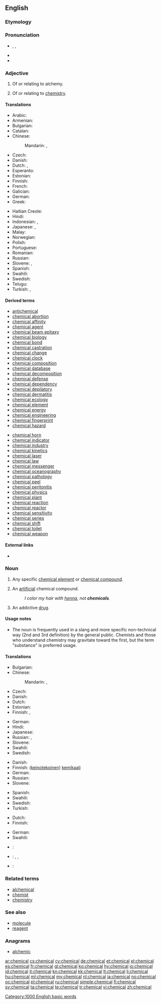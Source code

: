 ==English==

===Etymology===
{{suffix|chemic|al|t1=alchemy|t2=related to}}

===Pronunciation===
* {{enPR|kĕm'ĭk-əl}}, {{IPA|/ˈkɛmɪkəl/}}, {{X-SAMPA|/"kemIk@l/}}
* {{audio|en-us-chemical.ogg|Audio (US)}}
* {{rhymes|emɪkəl}}

===Adjective===
{{en-adj|-}}

# {{context|obsolete}} Of or relating to alchemy.
# Of or relating to [[chemistry]].

====Translations====
{{trans-top|relating to chemistry}}
* Arabic: {{t-|ar|كيمياوي|m|tr=keemyawee|sc=Arab}}
* Armenian: {{t-|hy|քիմիական|tr=kʿimiakan|sc=Armn}}
* Bulgarian: {{t-|bg|химически}}
* Catalan: {{t+|ca|químic}}
* Chinese:
*: Mandarin: {{t-|cmn|化學|alt=化學的|sc=Hani}}, {{t-|cmn|化学|alt=化学的|tr=huàxué de|sc=Hani}}
* Czech: {{t+|cs|chemický}}
* Danish: {{t-|da|kemisk}}
* Dutch: {{t+|nl|chemisch}}, {{t+|nl|scheikundig}}
* Esperanto: {{t-|eo|kemia}}
* Estonian: {{t-|et|keemiline}}
* Finnish: {{t+|fi|kemiallinen}}
* French: {{t+|fr|chimique}}
* Galician: {{t+|gl|químico}}
* German: {{t+|de|chemisch}}
* Greek: {{t+|el|χημικός}}
{{trans-mid}}
* Haitian Creole: {{tø|ht|chimik}}
* Hindi: {{t-|hi|रासायनिक|tr=rāsāynik}}
* Indonesian: {{t+|id|kimia}}, {{t+|id|kimiawi}}
* Japanese: {{t-|ja|化学～|tr=[[かがく]], kagaku|sc=Jpan}}, {{t-|ja|化学的|tr=[[かがく]]てき, kagaku-teki|sc=Jpan}}
* Malay: {{t-|ms|kimiawi}}
* Norwegian: {{t+|no|kjemisk}}
* Polish: {{t+|pl|chemiczny}}
* Portuguese: {{t+|pt|químico}}
* Romanian: {{t+|ro|chimic}}
* Russian: {{t+|ru|химический|tr=χimíčeskij}}
* Slovene: {{t-|sl|kemičen}}, {{t-|sl|kemijski}}
* Spanish: {{t+|es|químico}}
* Swahili: {{t+|sw|kemikali}}
* Swedish: {{t+|sv|kemisk}}
* Telugu: {{t+|te|రసాయన|sc=Telu}}
* Turkish: {{t+|tr|kimyasal}}, {{t+|tr|kimyevî}}
{{trans-bottom}}

====Derived terms====
{{top2}}
* [[antichemical]]
* [[chemical abortion]]
* [[chemical affinity]]
* [[chemical agent]]
* [[chemical beam epitaxy]]
* [[chemical biology]]
* [[chemical bond]]
* [[chemical castration]]
* [[chemical change]]
* [[chemical clock]]
* [[chemical composition]]
* [[chemical database]]
* [[chemical decomposition]]
* [[chemical defense]]
* [[chemical dependency]]
* [[chemical depilatory]]
* [[chemical dermatitis]]
* [[chemical ecology]]
* [[chemical element]]
* [[chemical energy]]
* [[chemical engineering]]
* [[chemical fingerprint]]
* [[chemical hazard]]
{{mid2}}
* [[chemical horn]]
* [[chemical indicator]]
* [[chemical industry]]
* [[chemical kinetics]]
* [[chemical laser]]
* [[chemical law]]
* [[chemical messenger]]
* [[chemical oceanography]]
* [[chemical pathology]]
* [[chemical peel]]
* [[chemical peritonitis]]
* [[chemical physics]]
* [[chemical plant]]
* [[chemical reaction]]
* [[chemical reactor]]
* [[chemical sensitivity]]
* [[chemical series]]
* [[chemical shift]]
* [[chemical toilet]]
* [[chemical weapon]]
{{bottom}}

====External links====
* {{pedialite|Chemistry}}

===Noun===
{{en-noun}}

# {{context|chemistry|sciences}} Any specific [[chemical element]] or [[chemical compound]].
# An [[artificial]] chemical compound.
#: ''I color my hair with [[henna]], not '''chemicals'''.''
# {{context|slang}} An addictive [[drug]].

====Usage notes====
* The noun is frequently used in a slang and more specific non-technical way (2nd and 3rd definition) by the general public. Chemists and those who understand chemistry may gravitate toward the first, but the term "substance" is preferred usage.

====Translations====
{{trans-top|any specific element or chemical compound}}
* Bulgarian: {{t-|bg|химикал|m}}
* Chinese:
*: Mandarin: {{t|cmn|化學物質|sc=Hani}}, {{t|cmn|化学物质|tr=huàxué wùzhí|sc=Hani}}
* Czech: {{t-|cs|chemikálie}}
* Danish: {{t-|da|kemikalie|n}}
* Dutch: {{t+|nl|chemicalie|f}}
* Estonian: {{t-|et|kemikaal}}
* Finnish: {{t+|fi|kemikaali}}, {{t-|fi|kemiallinen aine}}
{{trans-mid}}
* German: {{t+|de|Chemikalie|f}}
* Hindi: {{t-|hi|रसायन|m|tr=rasāyan}}
* Japanese: {{t-|ja|化学物質|tr=かがくぶっしつ, kagaku busshitsu|sc=Jpan}}
* Russian: {{t+|ru|химикат|m|tr=ximikát|sc=Cyrl}}, {{t+|ru|химическое соединение|n|tr=ximíčeskoje sojedinénije|sc=Cyrl}}
* Slovene: {{t-|sl|kemikalija|f}}
* Swahili: {{t+|sw|kemikali}}
* Swedish: {{t-|sv|kemikalie|c}}
{{trans-bottom}}

{{trans-top|an artificial chemical compound}}
* Danish: {{t-|da|kemikalie|n}}
* Finnish: ([[keinotekoinen]]) [[kemikaali]]
* German: {{t+|de|Chemikalie|f}}
* Russian: {{t+|ru|химическое соединение|n|tr=ximíčeskoje sojedinénije|sc=Cyrl}}
* Slovene: {{t-|sl|kemikalija|f}}
{{trans-mid}}
* Spanish: {{t-|es|producto químico|m}}
* Swahili: {{t+|sw|kemikali}}
* Swedish: {{t-|sv|kemikalie|c}}
* Turkish: {{t+|tr|kimyasal}}
{{trans-bottom}}

{{trans-top|an addictive drug}}
* Dutch: {{t-|nl|verslavend middel|n}}
* Finnish: {{t-|fi|kova huume}}
{{trans-mid}}
* German: {{t+|de|Chemikalie|f}}
* Swahili: {{t+|sw|kemikali}}
{{trans-bottom}}

{{checktrans-top}}
* {{ttbc|fr}}: {{t+|fr|produit chimique|m}}
{{trans-mid}}
* {{ttbc|no}}: {{t-|no|kjemikal|n}}, {{t+|no|kjemikalie|m}}, {{t-|no|kjemikalium|n}}
* {{ttbc|te}}: {{t+|te|రసాయనము|sc=Telu}}
{{trans-bottom}}

===Related terms===
* [[alchemical]]
* [[chemist]]
* [[chemistry]]

===See also===
* [[molecule]]
* [[reagent]]

===Anagrams===
* [[alchemic#English|alchemic]]

[[Category:1000 English basic words]]

[[ar:chemical]]
[[cs:chemical]]
[[cy:chemical]]
[[de:chemical]]
[[et:chemical]]
[[el:chemical]]
[[es:chemical]]
[[fr:chemical]]
[[gl:chemical]]
[[ko:chemical]]
[[hy:chemical]]
[[io:chemical]]
[[id:chemical]]
[[it:chemical]]
[[kn:chemical]]
[[kk:chemical]]
[[lt:chemical]]
[[li:chemical]]
[[hu:chemical]]
[[ml:chemical]]
[[my:chemical]]
[[nl:chemical]]
[[ja:chemical]]
[[no:chemical]]
[[oc:chemical]]
[[pl:chemical]]
[[ru:chemical]]
[[simple:chemical]]
[[fi:chemical]]
[[sv:chemical]]
[[ta:chemical]]
[[te:chemical]]
[[tr:chemical]]
[[vi:chemical]]
[[zh:chemical]]